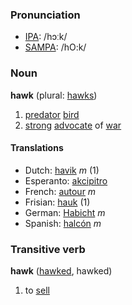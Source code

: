 ===Pronunciation===
*[[w:IPA|IPA]]: /hɔːk/
*[[w:SAMPA|SAMPA]]: /hO:k/

===Noun===
'''hawk''' (plural: [[hawks]])

# [[predator]] [[bird]]
# [[strong]] [[advocate]] of [[war]]

====Translations====
*Dutch: [[havik]] ''m'' (1)
*Esperanto: [[akcipitro]]
*French: [[autour]] ''m''
*Frisian: [[hauk]] (1)
*German: [[Habicht]] ''m''
*Spanish: [[halcón]] ''m''

===Transitive verb===
'''hawk''' ([[hawked]], hawked)

# to [[sell]]
